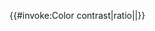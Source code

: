 <includeonly>{{#invoke:Color contrast|ratio|{{{1}}}|{{{2}}}}}</includeonly><noinclude>{{Documentation}}</noinclude>
